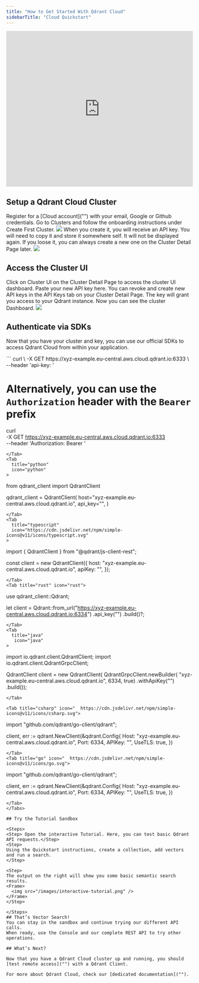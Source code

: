 ---
title: "How to Get Started With Qdrant Cloud"
sidebarTitle: "Cloud Quickstart"
---

<Frame>
  <iframe
    width="100%"
    height="420"
    src="https://www.youtube.com/embed/3hrQP3hh69Y"
    title="How to Get Started With Qdrant Cloud"
    frameborder="0"
    allow="accelerometer; autoplay; clipboard-write; encrypted-media; gyroscope; picture-in-picture; web-share"
    referrerpolicy="strict-origin-when-cross-origin"
    allowfullscreen
  ></iframe>
</Frame>

## Setup a Qdrant Cloud Cluster

<Steps>
<Step> Register for a [Cloud account]("") with your email, Google or Github credentials.</Step>
<Step>
Go to Clusters and follow the onboarding instructions under Create First Cluster.
<Frame>
  <img src="/images/create-cluster.png" />
</Frame>
</Step>

<Step>
  When you create it, you will receive an API key. You will need to copy it and
  store it somewhere self. It will not be displayed again. If you loose it, you
  can always create a new one on the Cluster Detail Page later.
  <Frame>
    <img src="/images/api-key.png" />
  </Frame>
</Step>

</Steps>

## Access the Cluster UI

<Steps>
<Step> Click on Cluster UI on the Cluster Detail Page to access the cluster UI dashboard.</Step>
<Step>
Paste your new API key here. You can revoke and create new API keys in the API Keys tab on your Cluster Detail Page.
</Step>

<Step>
  The key will grant you access to your Qdrant instance. Now you can see the
  cluster Dashboard.
  <Frame>
    <img src="/images/access-dashboard.png" />
  </Frame>
</Step>

</Steps>

## Authenticate via SDKs

Now that you have your cluster and key, you can use our official SDKs to access Qdrant Cloud from within your application.

<Tabs>
  <Tab
    title="bash"
    icon="code"
  >
  ```
curl \
  -X GET https://xyz-example.eu-central.aws.cloud.qdrant.io:6333 \
  --header 'api-key: <your-api-key>'

# Alternatively, you can use the `Authorization` header with the `Bearer` prefix

curl \
 -X GET https://xyz-example.eu-central.aws.cloud.qdrant.io:6333 \
 --header 'Authorization: Bearer <your-api-key>'

```
</Tab>
<Tab
  title="python"
  icon="python"
>
```

from qdrant_client import QdrantClient

qdrant_client = QdrantClient(
host="xyz-example.eu-central.aws.cloud.qdrant.io",
api_key="<your-api-key>",
)

```
</Tab>
<Tab
  title="typescript"
  icon="https://cdn.jsdelivr.net/npm/simple-icons@v11/icons/typescript.svg"
>
```

import { QdrantClient } from "@qdrant/js-client-rest";

const client = new QdrantClient({
host: "xyz-example.eu-central.aws.cloud.qdrant.io",
apiKey: "<your-api-key>",
});

```
</Tab>
<Tab title="rust" icon="rust">

```

use qdrant_client::Qdrant;

let client = Qdrant::from_url("https://xyz-example.eu-central.aws.cloud.qdrant.io:6334")
.api_key("<your-api-key>")
.build()?;

```
</Tab>
<Tab
  title="java"
   icon="java"
>
```

import io.qdrant.client.QdrantClient;
import io.qdrant.client.QdrantGrpcClient;

QdrantClient client =
new QdrantClient(
QdrantGrpcClient.newBuilder(
"xyz-example.eu-central.aws.cloud.qdrant.io",
6334,
true)
.withApiKey("<your-api-key>")
.build());

```
</Tab>

<Tab title="csharp" icon="	https://cdn.jsdelivr.net/npm/simple-icons@v11/icons/csharp.svg">
```

import "github.com/qdrant/go-client/qdrant";

client, err := qdrant.NewClient(&qdrant.Config{
Host: "xyz-example.eu-central.aws.cloud.qdrant.io",
Port: 6334,
APIKey: "<your-api-key>",
UseTLS: true,
})

```
</Tab>
<Tab title="go" icon="	https://cdn.jsdelivr.net/npm/simple-icons@v11/icons/go.svg">
```

import "github.com/qdrant/go-client/qdrant";

client, err := qdrant.NewClient(&qdrant.Config{
Host: "xyz-example.eu-central.aws.cloud.qdrant.io",
Port: 6334,
APIKey: "<your-api-key>",
UseTLS: true,
})

```
</Tab>
</Tabs>

## Try the Tutorial Sandbox

<Steps>
<Step> Open the interactive Tutorial. Here, you can test basic Qdrant API requests.</Step>
<Step>
Using the Quickstart instructions, create a collection, add vectors and run a search.
</Step>

<Step>
The output on the right will show you some basic semantic search results.
<Frame>
  <img src="/images/interactive-tutorial.png" />
</Frame>
</Step>

</Steps>
## That’s Vector Search!
You can stay in the sandbox and continue trying our different API calls.
When ready, use the Console and our complete REST API to try other operations.

## What’s Next?

Now that you have a Qdrant Cloud cluster up and running, you should [test remote access]("") with a Qdrant Client.

For more about Qdrant Cloud, check our [dedicated documentation]("").
